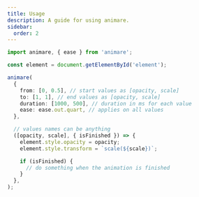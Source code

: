 ```yaml
---
title: Usage
description: A guide for using animare.
sidebar:
  order: 2
---
```


```ts
import animare, { ease } from 'animare';

const element = document.getElementById('element');

animare(
  {
    from: [0, 0.5], // start values as [opacity, scale]
    to: [1, 1], // end values as [opacity, scale]
    duration: [1000, 500], // duration in ms for each value
    ease: ease.out.quart, // applies on all values
  },

  // values names can be anything
  ([opacity, scale], { isFinished }) => {
    element.style.opacity = opacity;
    element.style.transform = `scale(${scale})`;

    if (isFinished) {
      // do something when the animation is finished
    }
  },
);
```
